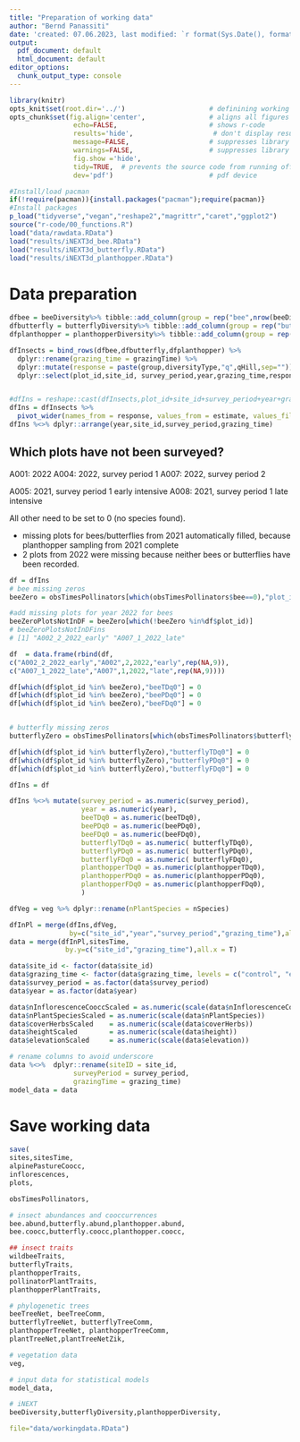 ```yaml
---
title: "Preparation of working data"
author: "Bernd Panassiti"
date: 'created: 07.06.2023, last modified: `r format(Sys.Date(), format="%d.%m.%Y")`'
output:
  pdf_document: default
  html_document: default
editor_options: 
  chunk_output_type: console
---
```



```r
library(knitr)
opts_knit$set(root.dir='../')                     # definining working directory; or normalizePath('../')
opts_chunk$set(fig.align='center',                # aligns all figures
                echo=FALSE,                       # shows r-code
                results='hide',                    # don't display results
                message=FALSE,                    # suppresses library outputs
                warnings=FALSE,                   # suppresses library outputs
                fig.show ='hide',
                tidy=TRUE,  # prevents the source code from running off a pdf page
                dev='pdf')                        # pdf device
```


```r
#Install/load pacman
if(!require(pacman)){install.packages("pacman");require(pacman)}
#Install packages
p_load("tidyverse","vegan","reshape2","magrittr","caret","ggplot2")
source("r-code/00_functions.R")
load("data/rawdata.RData")
load("results/iNEXT3d_bee.RData")
load("results/iNEXT3d_butterfly.RData")
load("results/iNEXT3d_planthopper.RData")
```



# Data preparation

```r
dfbee = beeDiversity%>% tibble::add_column(group = rep("bee",nrow(beeDiversity)))
dfbutterfly = butterflyDiversity%>% tibble::add_column(group = rep("butterfly",nrow(butterflyDiversity)))
dfplanthopper = planthopperDiversity%>% tibble::add_column(group = rep("planthopper",nrow(planthopperDiversity)))

dfInsects = bind_rows(dfbee,dfbutterfly,dfplanthopper) %>%
  dplyr::rename(grazing_time = grazingTime) %>%
  dplyr::mutate(response = paste(group,diversityType,"q",qHill,sep="")) %>%
  dplyr::select(plot_id,site_id, survey_period,year,grazing_time,response,estimate)


#dfIns = reshape::cast(dfInsects,plot_id+site_id+survey_period+year+grazing_time ~ response)
dfIns = dfInsects %>%
  pivot_wider(names_from = response, values_from = estimate, values_fill = NA)
dfIns %<>% dplyr::arrange(year,site_id,survey_period,grazing_time)
```

## Which plots have not been surveyed?
A001: 2022
A004: 2022, survey period 1
A007: 2022, survey period 2

A005: 2021, survey period 1 early intensive
A008: 2021, survey period 1 late intensive

All other need to be set to 0 (no species found).

- missing plots for bees/butterflies from 2021 automatically filled, because planthopper sampling from 2021 complete 
- 2 plots from 2022 were missing because neither bees or butterflies have been recorded.
```r
df = dfIns
# bee missing zeros
beeZero = obsTimesPollinators[which(obsTimesPollinators$bee==0),"plot_id"]

#add missing plots for year 2022 for bees
beeZeroPlotsNotInDF = beeZero[which(!beeZero %in%df$plot_id)]
# beeZeroPlotsNotInDFins
# [1] "A002_2_2022_early" "A007_1_2022_late" 

df  = data.frame(rbind(df,
c("A002_2_2022_early","A002",2,2022,"early",rep(NA,9)),
c("A007_1_2022_late","A007",1,2022,"late",rep(NA,9))))

df[which(df$plot_id %in% beeZero),"beeTDq0"] = 0
df[which(df$plot_id %in% beeZero),"beePDq0"] = 0
df[which(df$plot_id %in% beeZero),"beeFDq0"] = 0


# butterfly missing zeros
butterflyZero = obsTimesPollinators[which(obsTimesPollinators$butterfly==0),"plot_id"]

df[which(df$plot_id %in% butterflyZero),"butterflyTDq0"] = 0
df[which(df$plot_id %in% butterflyZero),"butterflyPDq0"] = 0
df[which(df$plot_id %in% butterflyZero),"butterflyFDq0"] = 0

dfIns = df
```


```r
dfIns %<>% mutate(survey_period = as.numeric(survey_period),
                  year = as.numeric(year),
                  beeTDq0 = as.numeric(beeTDq0),
                  beePDq0 = as.numeric(beePDq0),
                  beeFDq0 = as.numeric(beeFDq0),
                  butterflyTDq0 = as.numeric( butterflyTDq0),
                  butterflyPDq0 = as.numeric( butterflyPDq0),
                  butterflyFDq0 = as.numeric( butterflyFDq0),
                  planthopperTDq0 = as.numeric(planthopperTDq0),
                  planthopperPDq0 = as.numeric(planthopperPDq0),
                  planthopperFDq0 = as.numeric(planthopperFDq0),
                  )
```


```r
dfVeg = veg %>% dplyr::rename(nPlantSpecies = nSpecies)

dfInPl = merge(dfIns,dfVeg,
               by=c("site_id","year","survey_period","grazing_time"),all.x = T)
data = merge(dfInPl,sitesTime,
              by.y=c("site_id","grazing_time"),all.x = T)

data$site_id <- factor(data$site_id)
data$grazing_time <- factor(data$grazing_time, levels = c("control", "early", "late"))
data$survey_period = as.factor(data$survey_period)
data$year = as.factor(data$year)

data$nInflorescenceCooccScaled = as.numeric(scale(data$nInflorescenceCooc))
data$nPlantSpeciesScaled = as.numeric(scale(data$nPlantSpecies))
data$coverHerbsScaled    = as.numeric(scale(data$coverHerbs))
data$heightScaled        = as.numeric(scale(data$height))
data$elevationScaled     = as.numeric(scale(data$elevation))

# rename columns to avoid underscore
data %<>%  dplyr::rename(siteID = site_id,
                surveyPeriod = survey_period,
                grazingTime = grazing_time)
model_data = data
```




# Save working data

```r
save(
sites,sitesTime,
alpinePastureCoocc,
inflorescences,
plots,

obsTimesPollinators,

# insect abundances and cooccurrences
bee.abund,butterfly.abund,planthopper.abund,
bee.coocc,butterfly.coocc,planthopper.coocc,

## insect traits
wildbeeTraits,
butterflyTraits,
planthopperTraits,
pollinatorPlantTraits,
planthopperPlantTraits,

# phylogenetic trees
beeTreeNet, beeTreeComm, 
butterflyTreeNet, butterflyTreeComm,
planthopperTreeNet, planthopperTreeComm,
plantTreeNet,plantTreeNetZik,

# vegetation data
veg,

# input data for statistical models
model_data,

# iNEXT
beeDiversity,butterflyDiversity,planthopperDiversity,

file="data/workingdata.RData")
```
